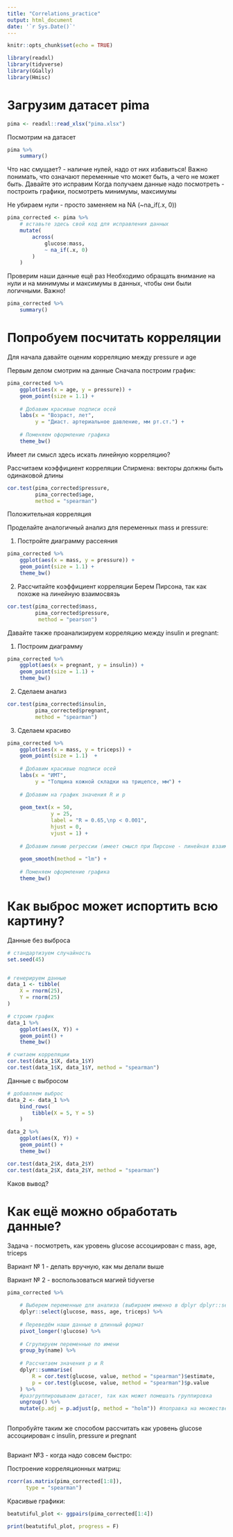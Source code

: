```yaml
---
title: "Correlations_practice"
output: html_document
date: '`r Sys.Date()`'
---
```


```r

knitr::opts_chunk$set(echo = TRUE)

library(readxl)
library(tidyverse)
library(GGally)
library(Hmisc)

```

# Загрузим датасет pima

```r

pima <- readxl::read_xlsx("pima.xlsx")

```

Посмотрим на датасет

```r

pima %>% 
    summary()

```

Что нас смущает? - наличие нулей, надо от них избавиться! Важно понимать, что означают переменные что может быть, а чего не может быть.
Давайте это исправим 
Когда получаем данные надо посмотреть - построить графики, посмотреть минимумы, максимумы

Не убираем нули - просто заменяем на NA (~na_if(.x, 0))

```r

pima_corrected <- pima %>% 
    # вставьте здесь свой код для исправления данных
    mutate(
        across(
            glucose:mass,
            ~ na_if(.x, 0)
        )
    )

```

Проверим наши данные ещё раз
Необходимо обращать внимание на нули и на минимумы и максимумы в данных, чтобы они были логичными. Важно!

```r

pima_corrected %>% 
    summary()

```

# Попробуем посчитать корреляции

Для начала давайте оценим корреляцию между pressure и age

Первым делом смотрим на данные
Сначала построим график:

```r

pima_corrected %>% 
    ggplot(aes(x = age, y = pressure)) + 
    geom_point(size = 1.1) + 
    
    # Добавим красивые подписи осей
    labs(x = "Возраст, лет", 
         y = "Диаст. артериальное давление, мм рт.ст.") + 
    
    # Поменяем оформление графика
    theme_bw()

```

Имеет ли смысл здесь искать линейную корреляцию?

Рассчитаем коэффициент корреляции Спирмена:
векторы должны быть одинаковой длины

```r

cor.test(pima_corrected$pressure,
         pima_corrected$age,
         method = "spearman")

```
Положительная корреляция

Проделайте аналогичный анализ для переменных mass и pressure:

1. Постройте диаграмму рассеяния 

```r

pima_corrected %>% 
    ggplot(aes(x = mass, y = pressure)) + 
    geom_point(size = 1.1) + 
    theme_bw()

```

2. Рассчитайте коэффициент корреляции
Берем Пирсона, так как похоже на линейную взаимосвязь

```r

cor.test(pima_corrected$mass,
         pima_corrected$pressure, 
          method = "pearson")

```

Давайте также проанализируем корреляцию между insulin и pregnant:

1. Построим диаграмму

```r

pima_corrected %>% 
    ggplot(aes(x = pregnant, y = insulin)) + 
    geom_point(size = 1.1) + 
    theme_bw()

```

2. Сделаем анализ

```r

cor.test(pima_corrected$insulin,
         pima_corrected$pregnant,
         method = "spearman")

```

3. Сделаем красиво

```r

pima_corrected %>% 
    ggplot(aes(x = mass, y = triceps)) + 
    geom_point(size = 1.1)  + 
    
    # Добавим красивые подписи осей
    labs(x = "ИМТ", 
         y = "Толщина кожной складки на трицепсе, мм") + 
    
    # Добавим на график значения R и p 
    
    geom_text(x = 50, 
              y = 25,
              label = "R = 0.65,\np < 0.001",
              hjust = 0,
              vjust = 1) + 
    
    # Добавим линию регрессии (имеет смысл при Пирсоне - линейная взаимосвязь), серая область - ДИ
    
    geom_smooth(method = "lm") +
    
    # Поменяем оформление графика
    theme_bw()

```


# Как выброс может испортить всю картину?

Данные без выброса

```r

# стандартизуем случайность
set.seed(45)


# генерируем данные
data_1 <- tibble(
    X = rnorm(25),
    Y = rnorm(25)
)

# строим график
data_1 %>% 
    ggplot(aes(X, Y)) + 
    geom_point() + 
    theme_bw()

```

```r

# считаем корреляции
cor.test(data_1$X, data_1$Y)
cor.test(data_1$X, data_1$Y, method = "spearman")

```

Данные с выбросом

```r

# добавляем выброс
data_2 <- data_1 %>% 
    bind_rows(
        tibble(X = 5, Y = 5)
    )

data_2 %>% 
    ggplot(aes(X, Y)) + 
    geom_point() + 
    theme_bw()

```


```r

cor.test(data_2$X, data_2$Y)
cor.test(data_2$X, data_2$Y, method = "spearman")

```

Каков вывод?


# Как ещё можно обработать данные?

Задача - посмотреть, как уровень glucose ассоциирован с mass, age, triceps

Вариант № 1 - делать вручную, как мы делали выше

Вариант № 2 - воспользоваться магией tidyverse

```r

pima_corrected %>% 
    
    # Выберем переменные для анализа (выбираем именно в dplyr dplyr::select)
    dplyr::select(glucose, mass, age, triceps) %>% 
    
    # Переведём наши данные в длинный формат
    pivot_longer(!glucose) %>% 
    
    # Сгрупируем переменные по имени
    group_by(name) %>% 
    
    # Рассчитаем значения р и R
    dplyr::summarise(
        R = cor.test(glucose, value, method = "spearman")$estimate,
        p = cor.test(glucose, value, method = "spearman")$p.value
    ) %>% 
    #разгруппировываем датасет, так как может помешать группировка
    ungroup() %>% 
    mutate(p.adj = p.adjust(p, method = "holm")) #поправка на множественные сравнения - занимаемся множественным тестированием гипотез. Используем поправку холема-бонферрони
    
```


Попробуйте таким же способом рассчитать как уровень glucose ассоциирован с insulin, pressure и pregnant

```r

    
```


Вариант №3 - когда надо совсем быстро:

Построение корреляционных матриц:

```r

rcorr(as.matrix(pima_corrected[1:8]),
      type = "spearman")

```

Красивые графики:

```r

beatutiful_plot <- ggpairs(pima_corrected[1:4])

print(beatutiful_plot, progress = F)

```



